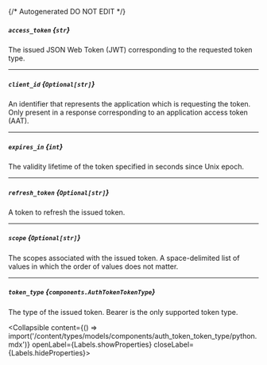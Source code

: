 {/* Autogenerated DO NOT EDIT  */}

##### `access_token` *{`str`}*
The issued JSON Web Token (JWT) corresponding to the requested
token type.


---
##### `client_id` *{`Optional[str]`}*
An identifier that represents the application which is requesting
the token. Only present in a response corresponding to an
application access token (AAT).


---
##### `expires_in` *{`int`}*
The validity lifetime of the token specified in seconds since Unix
epoch.


---
##### `refresh_token` *{`Optional[str]`}*
A token to refresh the issued token.

---
##### `scope` *{`Optional[str]`}*
The scopes associated with the issued token. A space\-delimited list
of values in which the order of values does not matter.


---
##### `token_type` *{`components.AuthTokenTokenType`}*
The type of the issued token. Bearer is the only supported token type.

<Collapsible content={() => import('/content/types/models/components/auth_token_token_type/python.mdx')} openLabel={Labels.showProperties} closeLabel={Labels.hideProperties}>
</Collapsible>


